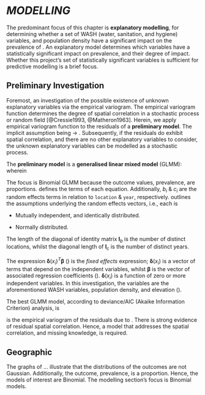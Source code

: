 
# *MODELLING*

The predominant focus of this chapter is **explanatory modelling**, for determining whether a set of WASH (water, sanitation, and hygiene) variables, and population density have a significant impact on the prevalence of \textcolor{darkgrey}{Hookworm disease}.  An explanatory model determines which variables have a statistically significant impact on \textcolor{darkgrey}{Hookworm disease} prevalence, and their degree of impact.  Whether this project's set of statistically significant variables is sufficient for predictive modelling is a brief focus.



## Preliminary Investigation

Foremost, an investigation of the possible existence of unknown explanatory variables via the empirical variogram.  The empirical variogram function determines the degree of spatial correlation in a stochastic process or random field [@Cressie1993, @Matheron1963].    Herein, we apply empirical variogram function to the residuals of a **preliminary model**.  The implicit assumption being $\rightarrow$ \textcolor{darkgrey}{evidence of the existence of unknown explanatory variables resides in the residuals}.  Subsequently, if the residuals do exhibit spatial correlation, and there are no other explanatory variables to consider, the unknown explanatory variables can be modelled as a stochastic process.

The **preliminary model** is a **generalised linear mixed model** (GLMM):
\begin{align}
Y_{i} & \sim Binomial(e_{i}, p_{i}) (\#eq:0001) \\
\eta_{i} & = ln \left( \frac{p_{i}}{1 - p_{i}} \right) \nonumber \\
& = \mathbf{\delta}(x_{i})^{T} \mathbf{\beta} + b_{i} + c_{i} \nonumber
\end{align}
wherein
\begin{align}
\mathbf{b} & \sim \mathcal{N}(0, \tau^{2}_{b}\mathbf{I}_{b}) (\#eq:0002) \\
\mathbf{c} \sim \mathcal{N}(0, \tau^{2}_{c}\mathbf{I}_{c}) \nonumber
\end{align}

The focus is Binomial GLMM because the outcome values, prevalence, are proportions.  \cref{tab:T0002} defines the terms of each equation.  Additionally, $b_{i}$ & $c_{i}$ are the random effects terms in relation to ``location`` & ``year``, respectively.  \cref{eq:0002} outlines the assumptions underlying the random effects vectors, i.e., each is

\vspace{10pt}

* Mutually independent, and identically distributed.

* Normally distributed.

\vspace{10pt}

The length of the diagonal of identity matrix $\mathbf{I}_{b}$ is the number of distinct locations, whilst the diagonal length of $\mathbf{I}_{c}$ is the number of distinct years.

The expression $\mathbf{\delta}(x_{i})^{T} \mathbf{\beta}$ (\cref{eq:0001}) is the *fixed effects* expression; $\mathbf{\delta}(x_{i})$ is a vector of terms that depend on the independent variables, whilst $\mathbf{\beta}$ is the vector of associated regression coefficients (\cref{tab:T0001}).  $\mathbf{\delta}(x_{i})$ is a function of zero or more independent variables.  In this investigation, the variables are the aforementioned WASH variables, population density, and elevation (\cref{tab:T0001}).

The best GLMM model, according to deviance/AIC (Akaike Information Criterion) analysis, is
\begin{align}
\eta_{i} & = \mathbf{\delta}(x_{i})^{T} \mathbf{\beta} + \mathbf{B}_{i} \nonumber \\
& = \beta_{0} + \beta_{1}ln(AnnualPrecip(x_{i})) + \beta_{2} elevation.km(x_{i}) + \beta_{3} elevation.km(x_{i})^{2} + \mathbf{B}_{i} (\#eq:0004)
\end{align}

\cref{fig:F0004} is the empirical variogram of the  residuals due to \cref{eq:0004}.  There is strong evidence of residual spatial correlation.  Hence, a model that addresses the spatial correlation, and missing knowledge, is required.


## Geographic

The graphs of $\ldots$ illustrate that the distributions of the outcomes are not Gaussian. Additionally, the outcome, prevalence, is a proportion. Hence, the models of interest are Binomial.  The modelling section's focus is Binomial models.
